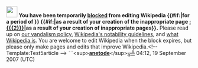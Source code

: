 <article id="13335902" title=User talk:CalebMichaels>
	<talkpage id="13335902" title="User talk:CalebMichaels">
[[Image:Stop x nuvola.svg|left|30px|]] '''You have been temporarily [[Wikipedia:Blocking policy|blocked]] from editing Wikipedia {{#if:{{{1|}}}|for a period of {{{1|}}}}} {{#if:{{{2|}}}|as a result of your creation of the inappropriate page [[:{{{2}}}]]|as a result of your creation of inappropriate pages}}.''' Please read up on [[Wikipedia:Vandalism|our vandalism policy]], [[Wikipedia:Notability|Wikipedia's notability guidelines]], and [[Wikipedia:Wikipedia is an encyclopedia|what Wikipedia is]].  You are welcome to edit Wikipedia when the block expires, but please only make pages and edits that improve Wikipedia.&lt;!-- Template:Test5article --&gt; ˉˉ&lt;sup&gt;[[User:Anetode|'''anetode''']]&lt;/sup&gt;[[User_talk:Anetode|╦╩]] 04:12, 19 September 2007 (UTC)
	</talkpage>
</article>